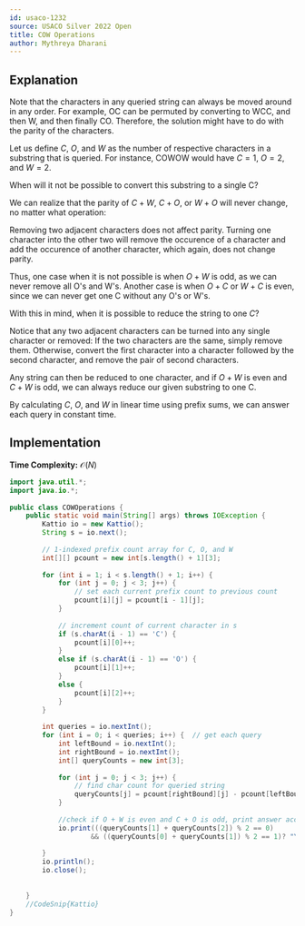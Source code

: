 ```yaml
---
id: usaco-1232
source: USACO Silver 2022 Open
title: COW Operations
author: Mythreya Dharani
---
```

## Explanation
Note that the characters in any queried string can always be moved around in any order.
For example, OC can be permuted by converting to WCC, and then W, and then finally CO.
Therefore, the solution might have to do with the parity of the characters. 

Let us define $C$, $O$, and $W$ as the number of respective characters in a substring that is queried. 
For instance, COWOW would have $C=1$, $O=2$, and $W=2$.

When will it not be possible to convert this substring to a single C? 

We can realize that the parity of $C + W$, $C + O$, or $W + O$ will never change, no matter what operation: 

Removing two adjacent characters does not affect parity.
Turning one character into the other two will remove the occurence of a character and add the occurence of another character, which again, does not change parity.

Thus, one case when it is not possible is when $O + W$ is odd, as we can never remove all O's and W's.
Another case is when $O + C$ or $W + C$ is even, since we can never get one C without any O's or W's.

With this in mind, when it is possible to reduce the string to one $C$? 

Notice that any two adjacent characters can be turned into any single character or removed:
If the two characters are the same, simply remove them. 
Otherwise, convert the first character into a character followed by the second character, and remove the pair of second characters. 

Any string can then be reduced to one character, and if $O + W$ is even and $C + W$ is odd, we can always reduce our given substring to one C.

By calculating $C$, $O$, and $W$ in linear time using prefix sums, we can answer each query in constant time.
## Implementation

**Time Complexity:** $\mathcal{O}(N)$

<LanguageSection>
	
<JavaSection>
	
```java
import java.util.*;
import java.io.*;
	
public class COWOperations {
	public static void main(String[] args) throws IOException {
		Kattio io = new Kattio();
		String s = io.next();
		
		// 1-indexed prefix count array for C, O, and W
		int[][] pcount = new int[s.length() + 1][3];  
		
		for (int i = 1; i < s.length() + 1; i++) {
			for (int j = 0; j < 3; j++) {  
				// set each current prefix count to previous count
				pcount[i][j] = pcount[i - 1][j];
			}
			
			// increment count of current character in s
			if (s.charAt(i - 1) == 'C') {
				pcount[i][0]++;
			}
			else if (s.charAt(i - 1) == 'O') {
				pcount[i][1]++;
			}
			else {
				pcount[i][2]++;
			}
		}
		
		int queries = io.nextInt();
		for (int i = 0; i < queries; i++) {  // get each query
			int leftBound = io.nextInt();
			int rightBound = io.nextInt();
			int[] queryCounts = new int[3];
			
			for (int j = 0; j < 3; j++) {  
				// find char count for queried string
				queryCounts[j] = pcount[rightBound][j] - pcount[leftBound - 1][j];
			}
			
			//check if O + W is even and C + O is odd, print answer accordingly
			io.print(((queryCounts[1] + queryCounts[2]) % 2 == 0)
					&& ((queryCounts[0] + queryCounts[1]) % 2 == 1)? "Y": "N");
			
		}
		io.println();
		io.close();
		
		
	}
	//CodeSnip{Kattio}
}
```
	
</JavaSection>

</LanguageSection>

